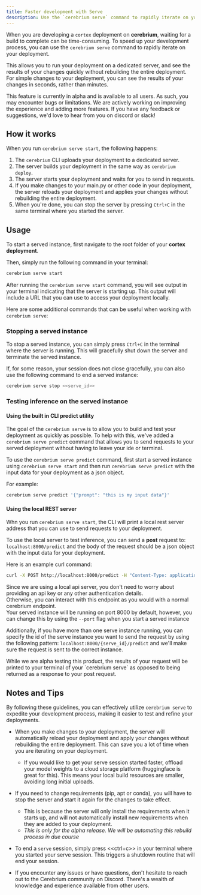 ```yaml
---
title: Faster development with Serve
description: Use the `cerebrium serve` command to rapidly iterate on your development
---
```


When you are developing a `cortex` deployment on **cerebrium**, waiting for a build to complete can be time-consuming. To speed up your development process, you can use the `cerebrium serve` command to rapidly iterate on your deployment.

This allows you to run your deployment on a dedicated server, and see the results of your changes quickly without rebuilding the entire deployment.
For simple changes to your deployment, you can see the results of your changes in seconds, rather than minutes.

<Note>
  This feature is currently in alpha and is available to all users. As such, you
  may encounter bugs or limitations. We are actively working on improving the
  experience and adding more features. If you have any feedback or suggestions,
  we'd love to hear from you on discord or slack!
</Note>

## How it works

When you run `cerebrium serve start`, the following happens:

1. The `cerebrium` CLI uploads your deployment to a dedicated server.
2. The server builds your deployment in the same way as `cerebrium deploy`.
3. The server starts your deployment and waits for you to send in requests.
4. If you make changes to your main.py or other code in your deployment, the server reloads your deployment and applies your changes without rebuilding the entire deployment.
5. When you're done, you can stop the server by pressing `Ctrl+C` in the same terminal where you started the server.

## Usage

To start a served instance, first navigate to the root folder of your **cortex deployment**.

Then, simply run the following command in your terminal:

```bash
cerebrium serve start
```

After running the `cerebrium serve start` command, you will see output in your terminal indicating that the server is starting up. This output will include a URL that you can use to access your deployment locally.

Here are some additional commands that can be useful when working with `cerebrium serve`:

### Stopping a served instance

To stop a served instance, you can simply press `Ctrl+C` in the terminal where the server is running. This will gracefully shut down the server and terminate the served instance.

If, for some reason, your session does not close gracefully, you can also use the following command to end a served instance:

```bash
cerebrium serve stop <<serve_id>>
```

### Testing inference on the served instance

#### Using the built in CLI predict utility

The goal of the `cerebrium serve` is to allow you to build and test your deployment as quickly as possible.
To help with this, we've added a `cerebrium serve predict` command that allows you to send requests to your served deployment without having to leave your ide or terminal.

To use the `cerebrium serve predict` command, first start a served instance using `cerebrium serve start` and then run `cerebrium serve predict` with the input data for your deployment as a json object.

For example:

```bash
cerebrium serve predict '{"prompt": "this is my input data"}'
```

#### Using the local REST server

Whn you run `cerebrium serve start`, the CLI will print a local rest server address that you can use to send requests to your deployment.

To use the local server to test inference, you can send a **post** request to: `localhost:8000/predict`
and the body of the request should be a json object with the input data for your deployment.

Here is an example curl command:

```bash
curl -X POST http://localhost:8000/predict -H "Content-Type: application/json" --data '{"prompt": "this is my input data"}'
```

Since we are using a local api server, you don't need to worry about providing an api key or any other authentication details.  
Otherwise, you can interact with this endpoint as you would with a normal cerebrium endpoint.  
Your served instance will be running on port 8000 by default, however, you can change this by using the `--port` flag when you start a served instance

Additionally, if you have more than one serve instance running, you can specify the id of the serve instance you want to send the request by using the following pattern: `localhost:8000/{serve_id}/predict` and we'll make sure the request is sent to the correct instance.

<Note>
  While we are alpha testing this product, the results of your request will be
  printed to your terminal of your `cerebrium serve` as opposed to being
  returned as a response to your post request.
</Note>

## Notes and Tips

By following these guidelines, you can effectively utilize `cerebrium serve` to expedite your development process, making it easier to test and refine your deployments.

- When you make changes to your deployment, the server will automatically reload your deployment and apply your changes without rebuilding the entire deployment. This can save you a lot of time when you are iterating on your deployment.
  - If you would like to get your serve session started faster, offload your model weights to a cloud storage platform (huggingface is great for this). This means your local build resources are smaller, avoiding long initial uploads. 
  
- If you need to change requirements (pip, apt or conda), you will have to stop the server and start it again for the changes to take effect.

  - This is because the server will only install the requirements when it starts up, and will not automatically install new requirements when they are added to your deployment.
  - _This is only for the alpha release. We will be automating this rebuild process in due course_

- To end a `serve` session, simply press <<ctrl+c>> in your terminal where you started your serve session. This triggers a shutdown routine that will end your session. 

- If you encounter any issues or have questions, don't hesitate to reach out to the Cerebrium community on Discord. There's a wealth of knowledge and experience available from other users.

